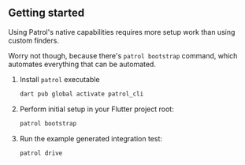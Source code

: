 ## Getting started

Using Patrol's native capabilities requires more setup work than using custom
finders.

Worry not though, because there's `patrol bootstrap` command, which automates
everything that can be automated.

1. Install `patrol` executable

   ```bash
   dart pub global activate patrol_cli
   ```

2. Perform initial setup in your Flutter project root:

   ```bash
   patrol bootstrap
   ```

3. Run the example generated integration test:
   ```bash
   patrol drive
   ```
